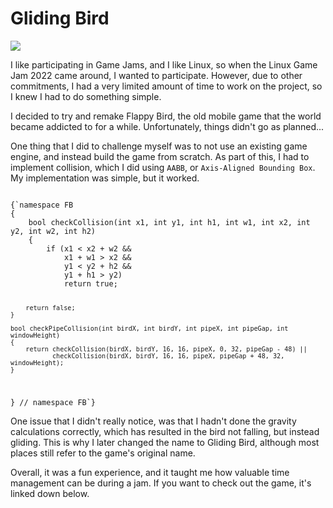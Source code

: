 # Gliding Bird

<Image src="gliding-bird/thumbnail.png" priority quality={100} />

I like participating in Game Jams, and I like Linux, so when the Linux Game Jam 2022 came around, I wanted to participate. However, due to other commitments, I had a very limited amount of time to work on the project, so I knew I had to do something simple.

I decided to try and remake Flappy Bird, the old mobile game that the world became addicted to for a while. Unfortunately, things didn't go as planned...

One thing that I did to challenge myself was to not use an existing game engine, and instead build the game from scratch. As part of this, I had to implement collision, which I did using `AABB`, or `Axis-Aligned Bounding Box`. My implementation was simple, but it worked.

<Code language="cpp">
{`namespace FB
{
    bool checkCollision(int x1, int y1, int h1, int w1, int x2, int y2, int w2, int h2)
    {
        if (x1 < x2 + w2 &&
            x1 + w1 > x2 &&
            y1 < y2 + h2 &&
            y1 + h1 > y2)
            return true;

        return false;
    }

    bool checkPipeCollision(int birdX, int birdY, int pipeX, int pipeGap, int windowHeight)
    {
        return checkCollision(birdX, birdY, 16, 16, pipeX, 0, 32, pipeGap - 48) ||
               checkCollision(birdX, birdY, 16, 16, pipeX, pipeGap + 48, 32, windowHeight);
    }
} // namespace FB`}
</Code>

One issue that I didn't really notice, was that I hadn't done the gravity calculations correctly, which has resulted in the bird not falling, but instead gliding. This is why I later changed the name to Gliding Bird, although most places still refer to the game's original name.

Overall, it was a fun experience, and it taught me how valuable time management can be during a jam. If you want to check out the game, it's linked down below.

<Itchio projectID="1499797" />
